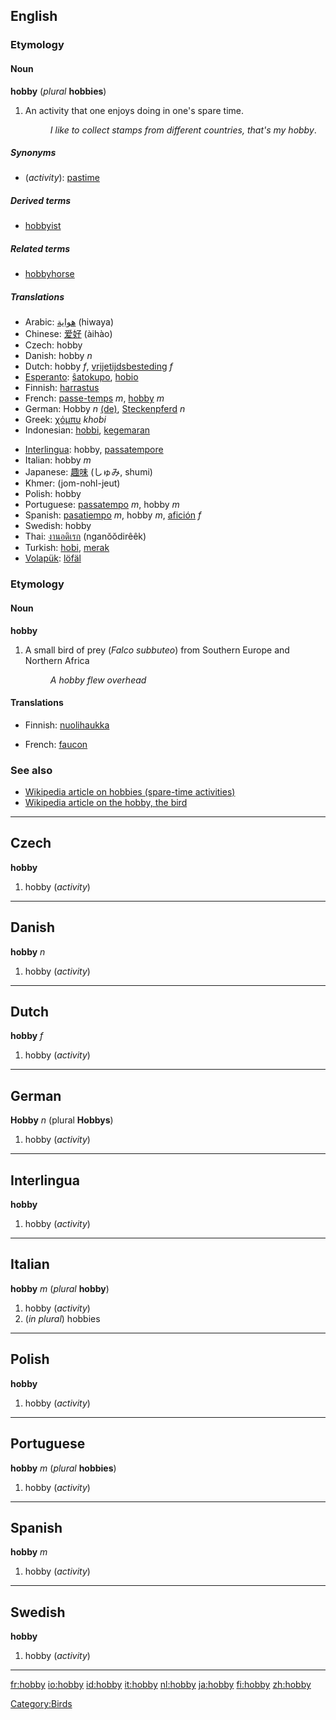 ==English==

===Etymology===
<!--Possibly from '''[[hobby-horse]]''', meaning a small horse or pony, often a small horse for children to ride; or possibly from the name of the bird, referring to the formerly common pastime of [[falconry]].

commented out since both Collins and Encarta state it comes from "hobin" or "hobyin", a variant of "Robin"-->

====Noun====
'''hobby''' (''plural'' '''hobbies''')
#An activity that one enjoys doing in one's spare time.
#:''I like to collect stamps from different countries, that's my hobby''.

=====Synonyms=====
*(''activity''): [[pastime]]

=====Derived terms=====
*[[hobbyist]] {{pos_n}}

=====Related terms=====
*[[hobbyhorse]] {{pos_n}}

=====Translations=====
{{top}}
*Arabic: [[هواية]] (hiwaya)
*Chinese: [[爱好]] (àihào)
*Czech: hobby
*Danish: hobby ''n''
*Dutch: hobby ''f'', [[vrijetijdsbesteding]] ''f''
*[[Esperanto]]: [[ŝatokupo]], [[hobio]]
*Finnish: [[harrastus]]
*French: [[passe-temps]] ''m'', [[hobby]] ''m''
*German: Hobby ''n'' [[:de:Hobby|(de)]], [[Steckenpferd]] ''n''
*Greek: [[χόμπυ]] ''khobi''
*Indonesian: [[hobbi]], [[gemar|kegemaran]]
{{mid}}
*[[Interlingua]]: hobby, [[passatempore]]
*Italian: hobby ''m''
*Japanese: [[趣味]] (しゅみ, shumi)
*Khmer: (jom-nohl-jeut)
*Polish: hobby
*Portuguese: [[passatempo]] ''m'', hobby ''m''
*Spanish: [[pasatiempo]] ''m'', hobby ''m'', [[afición]] ''f''
*Swedish: hobby
*Thai: [[งานอดิเรก]] (nganŏŏdirêêk)
*Turkish: [[hobi]], [[merak]]
*[[Volapük]]: [[löfäl]]
{{bottom}}

===Etymology===

====Noun====
'''hobby'''
#A small bird of prey (''Falco subbuteo'') from Southern Europe and Northern Africa
#:''A hobby flew overhead''

====Translations====
{{top}}
*Finnish: [[nuolihaukka]]
{{mid}}
*French: [[faucon]]
{{bottom}}

===See also===
*[[w:Hobby|Wikipedia article on hobbies (spare-time activities)]]
*[[w:Hobby_(bird)|Wikipedia article on the hobby, the bird]]

----

==Czech==
'''hobby'''

#hobby (''activity'')

----
==Danish==
'''hobby''' ''n''

#hobby (''activity'')

----
==Dutch==
'''hobby''' ''f''

#hobby (''activity'')

----
==German==
'''Hobby''' ''n'' (plural '''Hobbys''')

#hobby (''activity'')

----

==Interlingua==
'''hobby'''

#hobby (''activity'')

----
==Italian==
'''hobby''' ''m'' (''plural'' '''hobby''')

#hobby (''activity'')
#(''in plural'') hobbies

----
==Polish==
'''hobby'''

#hobby (''activity'')

----
==Portuguese==
'''hobby''' ''m'' (''plural'' '''hobbies''')

#hobby (''activity'')

----
==Spanish==
'''hobby''' ''m''

#hobby (''activity'')

----
==Swedish==
'''hobby'''

#hobby (''activity'')
----
[[Category:Birds]]

[[fr:hobby]]
[[io:hobby]]
[[id:hobby]]
[[it:hobby]]
[[nl:hobby]]
[[ja:hobby]]
[[fi:hobby]]
[[zh:hobby]]